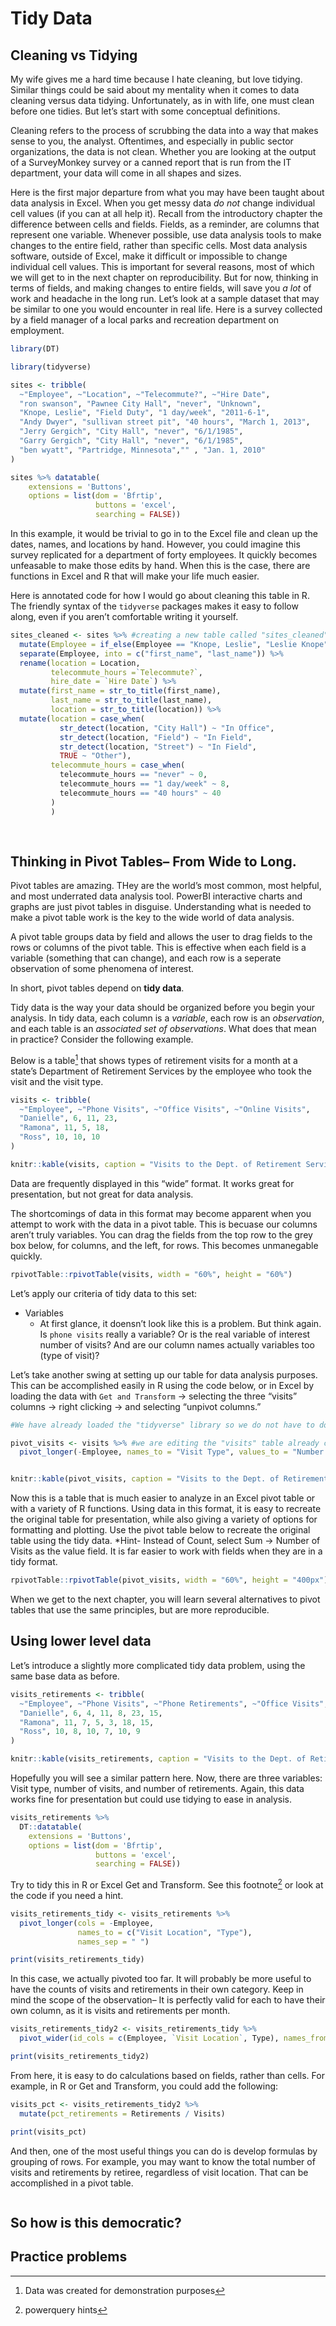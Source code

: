 # Tidy Data

## Cleaning vs Tidying

My wife gives me a hard time because I hate cleaning, but love tidying. Similar things could be said about my mentality when it comes to data cleaning versus data tidying. Unfortunately, as in with life, one must clean before one tidies. But let's start with some conceptual definitions. 

Cleaning refers to the process of scrubbing the data into a way that makes sense to you, the analyst. Oftentimes, and especially in public sector organizations, the data is not clean. Whether you are looking at the output of a SurveyMonkey survey or a canned report that is run from the IT department, your data will come in all shapes and sizes. 

Here is the first major departure from what you may have been taught about data analysis in Excel. When you get messy data *do not* change individual cell values (if you can at all help it). Recall from the introductory chapter the difference between cells and fields. Fields, as a reminder, are columns that represent one variable. Whenever possible, use data analysis tools to make changes to the entire field, rather than specific cells. Most data analysis software, outside of Excel, make it difficult or impossible to change individual cell values. This is important for several reasons, most of which we will get to in the next chapter on reproducibility. But for now, thinking in terms of fields, and making changes to entire fields, will save you *a lot* of work and  headache in the long run. Let's look at a sample dataset that may be similar to one you would encounter in real life. Here is a survey collected by a field manager of a local parks and recreation department on employment. 

```r
library(DT)

```


```r
library(tidyverse)

sites <- tribble(
  ~"Employee", ~"Location", ~"Telecommute?", ~"Hire Date",
  "ron swanson", "Pawnee City Hall", "never", "Unknown",
  "Knope, Leslie", "Field Duty", "1 day/week", "2011-6-1",
  "Andy Dwyer", "sullivan street pit", "40 hours", "March 1, 2013",
  "Jerry Gergich", "City Hall", "never", "6/1/1985",
  "Garry Gergich", "City Hall", "never", "6/1/1985",
  "ben wyatt", "Partridge, Minnesota","" , "Jan. 1, 2010"
)

sites %>% datatable(
    extensions = 'Buttons', 
    options = list(dom = 'Bfrtip', 
                   buttons = 'excel',
                   searching = FALSE))
```

In this example, it would be trivial to go in to the Excel file and clean up the dates, names, and locations by hand. However, you could imagine this survey replicated for a department of forty employees. It quickly becomes unfeasable to make those edits by hand. When this is the case, there are functions in Excel and R that will make your life much easier. 

Here is annotated code for how I would go about cleaning this table in R. The friendly syntax of the `tidyverse` packages makes it easy to follow along, even if you aren't comfortable writing it yourself. 

```r
sites_cleaned <- sites %>% #creating a new table called "sites_cleaned", starting with the old table "sites"
  mutate(Employee = if_else(Employee == "Knope, Leslie", "Leslie Knope", Employee)) %>% 
  separate(Employee, into = c("first_name", "last_name")) %>% 
  rename(location = Location,
         telecommute_hours =`Telecommute?`,
         hire_date = `Hire Date`) %>% 
  mutate(first_name = str_to_title(first_name),
         last_name = str_to_title(last_name),
         location = str_to_title(location)) %>% 
  mutate(location = case_when(
           str_detect(location, "City Hall") ~ "In Office",
           str_detect(location, "Field") ~ "In Field",
           str_detect(location, "Street") ~ "In Field",
           TRUE ~ "Other"),
         telecommute_hours = case_when(
           telecommute_hours == "never" ~ 0,
           telecommute_hours == "1 day/week" ~ 8,
           telecommute_hours == "40 hours" ~ 40
         )
         )
  
  
```


## Thinking in Pivot Tables-- From Wide to Long. 

Pivot tables are amazing. THey are the world's most common, most helpful, and most underrated data analysis tool. PowerBI interactive charts and graphs are just pivot tables in disguise. Understanding what is needed to make a pivot table work is the key to the wide world of data analysis. 

A pivot table groups data by field and allows the user to drag fields to the rows or columns of the pivot table. This is effective when each field is a variable (something that can change), and each row is a seperate observation of some phenomena of interest. 

In short, pivot tables depend on **tidy data**. 

Tidy data is the way your data should be organized before you begin your analysis. In tidy data, each column is a *variable*, each row is an *observation*, and each table is an *associated set of observations*. What does that mean in practice? Consider the following example. 

Below is a table^[Data was created for demonstration purposes] that shows types of retirement visits for a month at a state's Department of Retirement Services by the employee who took the visit and the visit type. 
  
```r
visits <- tribble(
  ~"Employee", ~"Phone Visits", ~"Office Visits", ~"Online Visits",
  "Danielle", 6, 11, 23,
  "Ramona", 11, 5, 18,
  "Ross", 10, 10, 10 
)

knitr::kable(visits, caption = "Visits to the Dept. of Retirement Services in a given month")

```
  
Data are frequently displayed in this "wide" format. It works great for presentation, but not great for data analysis. 

The shortcomings of data in this format may become apparent when you attempt to work with the data in a pivot table. This is becuase our columns aren't truly variables. You can drag the fields from the top row to the grey box below, for columns, and the left, for rows. This becomes unmanegable quickly. 

```r
rpivotTable::rpivotTable(visits, width = "60%", height = "60%")
```





Let's apply our criteria of tidy data to this set:

* Variables
    * At first glance, it doensn't look like this is a problem. But think again. Is `phone visits` really a variable? Or is the real variable of interest number of visits? And are our column names actually variables too (type of visit)? 
    
Let's take another swing at setting up our table for data analysis purposes. This can be accomplished easily in R using the code below, or in Excel by loading the data with `Get and Transform` -> selecting the three "visits" columns -> right clicking -> and selecting "unpivot columns."

```r
#We have already loaded the "tidyverse" library so we do not have to do it again

pivot_visits <- visits %>% #we are editing the "visits" table already created by storing it in a new table pivot_visits
  pivot_longer(-Employee, names_to = "Visit Type", values_to = "Number of Visits") #using pivot_longer on every column except "employee" and setting the name of the new columns


knitr::kable(pivot_visits, caption = "Visits to the Dept. of Retirement Services in a given month")
```

Now this is a table that is much easier to analyze in an Excel pivot table or with a variety of R functions. Using data in this format, it is easy to recreate the original table for presentation, while also giving a variety of options for formatting and plotting. Use the pivot table below to recreate the original table using the tidy data. *Hint- Instead of Count, select Sum -> Number of Visits as the value field. It is far easier to work with fields when they are in a tidy format. 


```r
rpivotTable::rpivotTable(pivot_visits, width = "60%", height = "400px")
```


When we get to the next chapter, you will learn several alternatives to pivot tables that use the same principles, but are more reproducible. 

## Using lower level data

Let's introduce a slightly more complicated tidy data problem, using the same base data as before. 

```r
visits_retirements <- tribble(
  ~"Employee", ~"Phone Visits", ~"Phone Retirements", ~"Office Visits", ~"Office Retirements", ~"Online Visits", ~"Online Retirements",
  "Danielle", 6, 4, 11, 8, 23, 15,
  "Ramona", 11, 7, 5, 3, 18, 15,
  "Ross", 10, 8, 10, 7, 10, 9 
)

knitr::kable(visits_retirements, caption = "Visits to the Dept. of Retirement Services in a given month by employee and associated client retirements")
```

Hopefully you will see a similar pattern here. Now, there are three variables: Visit type, number of visits, and number of retirements. Again, this data works fine for presentation but could use tidying to ease in analysis. 

```r
visits_retirements %>%
  DT::datatable(
    extensions = 'Buttons', 
    options = list(dom = 'Bfrtip', 
                   buttons = 'excel',
                   searching = FALSE))
```

Try to tidy this in R or Excel Get and Transform. See this footnote^[powerquery hints] or look at the code if you need a hint. 


```r
visits_retirements_tidy <- visits_retirements %>%
  pivot_longer(cols = -Employee, 
               names_to = c("Visit Location", "Type"), 
               names_sep = " ")

print(visits_retirements_tidy)
```
In this case, we actually pivoted too far. It will probably be more useful to have the counts of visits and retirements in their own category. Keep in mind the scope of the observation-- It is perfectly valid for each to have their own column, as it is visits and retirements per month. 

```r
visits_retirements_tidy2 <- visits_retirements_tidy %>% 
  pivot_wider(id_cols = c(Employee, `Visit Location`, Type), names_from = Type, values_from = value)

print(visits_retirements_tidy2)
```

From here, it is easy to do calculations based on fields, rather than cells. For example, in R or Get and Transform, you could add the following:

```r
visits_pct <- visits_retirements_tidy2 %>% 
  mutate(pct_retirements = Retirements / Visits)

print(visits_pct)
```


And then, one of the most useful things you can do is develop formulas by grouping of rows. For example, you may want to know the total number of visits and retirements by retiree, regardless of visit location. That can be accomplished in a pivot table. 

```r

```


## So how is this democratic?


## Practice problems

  